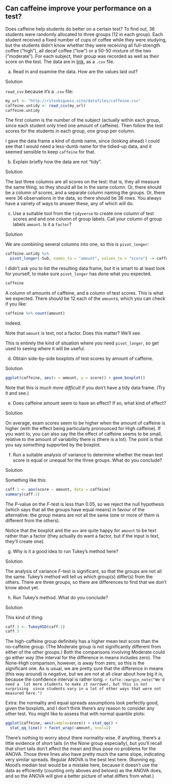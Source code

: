 ##  Can caffeine improve your performance on a test?


 
Does caffeine help students do better on a certain test? To
find out, 36 students were randomly allocated to three groups (12 in
each group).  Each student received a fixed number of cups of coffee
while they were studying, but the students didn't know whether they
were receiving all full-strength coffee ("high"), all decaf coffee
("low") or a 50-50 mixture of the two ("moderate"). For each
subject, their group was recorded as well as their score on the
test. The data are in
[link](http://ritsokiguess.site/datafiles/caffeine.csv), as a
`.csv` file.



(a) Read in and examine the data. How are the values laid out?


Solution


`read_csv` because it's a `.csv` file:
```r
my_url <- "http://ritsokiguess.site/datafiles/caffeine.csv"
caffeine.untidy <- read_csv(my_url)
caffeine.untidy
```

     

The first column is the number of the subject (actually within each
group, since each student only tried one amount of caffeine). Then
follow the test scores for the students in each group, one group per column.

I gave the data frame a kind of dumb name, since (looking ahead) I
could see that I would need a less-dumb name for the tidied-up data,
and it seemed sensible to keep `caffeine` for that.



(b) Explain briefly how the data are not "tidy".


Solution


The last three columns are all scores on the test: that is, they
all measure the same thing, so they should all be in the same column.
Or, there should be a column of scores, and a separate column
naming the groups. Or, there were 36 observations in the data, so
there should be 36 rows. You always have a variety of ways to
answer these, any of which will do.



(c) Use a suitable tool from the `tidyverse` to create one
column of test scores and and one column of group labels. Call your
column of group labels `amount`. Is it a `factor`?


Solution


We are combining several columns into one, so this is `pivot_longer`:

```r
caffeine.untidy %>% 
  pivot_longer(-Sub, names_to = "amount", values_to = "score") -> caffeine
```



I didn't ask you to list the resulting data frame, but it is smart to
at least look for yourself, to make sure `pivot_longer` has done
what you expected.

```r
caffeine
```

 

A column of amounts of caffeine, and a column of test scores. This is
what we expected. There should be 12 each of the `amount`s,
which you can check if you like:

```r
caffeine %>% count(amount)
```

 

Indeed.

Note that `amount` is text, not a factor. Does this matter? We'll see.

This is entirely the kind of situation where you need `pivot_longer`,
so get used to seeing where it will be useful.



(d) Obtain side-by-side boxplots of test scores by amount of caffeine.


Solution



```r
ggplot(caffeine, aes(x = amount, y = score)) + geom_boxplot()
```

Note that this is *much more difficult* if you don't have a tidy data frame. (Try it and see.) 



(e) Does caffeine amount seem to have an effect? If so, what
kind of effect?


Solution


On average, exam scores seem to be higher when the amount of
caffeine is higher (with
the effect being particularly pronounced for High caffeine). 
If you want to, you can also say the the effect of caffeine seems
to be small, relative to the amount of variability there is (there
is a lot). The point is that you say *something* supported by
the boxplot.



(f) Run a suitable analysis of variance to determine whether
the mean test score is equal or unequal for the three groups. What
do you conclude?


Solution


Something like this:
```r
caff.1 <- aov(score ~ amount, data = caffeine)
summary(caff.1)
```

     

The P-value on the $F$-test is less than 0.05, so we reject the null
hypothesis (which says that all the groups have equal means) in favour
of the alternative: the group means are not all the same (one or more
of them is different from the others).

Notice that the boxplot and the `aov` are quite happy for
`amount` to be text rather than a factor (they actually do want
a factor, but if the input is text, they'll create one).



(g) Why is it a good idea to run Tukey's method here?
 

Solution


The analysis of variance $F$-test is significant, so that the
groups are not all the same. Tukey's method will tell us which
group(s) differ(s) from the others. There are three groups, so
there are differences to find that we don't know about yet.



(h) Run Tukey's method. What do you conclude?


Solution


This kind of thing:

```r
caff.3 <- TukeyHSD(caff.1)
caff.3
```

 

The high-caffeine group definitely has a higher mean test score than
the no-caffeine group. (The Moderate group is not significantly
different from either of the other groups.)
Both the
comparisons involving Moderate could go either way (the interval for
the difference in means includes zero). The None-High comparison, 
however, is away from zero, so this is the significant one. As is
usual, we are pretty sure that the difference in means (this way
around) is negative, but we are not at all clear about how big it is,
because the confidence interval is rather long.
`r tufte::margin_note("We'd need a  lot more students to make it narrower, but this is not surprising  since students vary in a lot of other ways that were not measured here.")`


Extra: the normality and equal spreads assumptions look perfectly good, given the boxplots, and I don't think there's any reason to consider any other test. You might like to assess that with normal quantile plots:

```r
ggplot(caffeine, aes(sample=score)) + stat_qq() +
  stat_qq_line() + facet_wrap(~amount, ncol=2)
```


There's nothing to worry about there normality-wise. If anything, there's a little evidence of *short* tails (in the None group especially), but you'll recall that short tails don't affect the mean and thus pose no problems for the ANOVA. Those three lines also have pretty much the same slope, indicating very similar spreads. Regular ANOVA is the best test here. (Running eg. Mood's median test would be a mistake here, because it doesn't use the data as efficiently (counting only aboves and belows) as the ANOVA does, and so the ANOVA will give a better picture of what differs from what.)